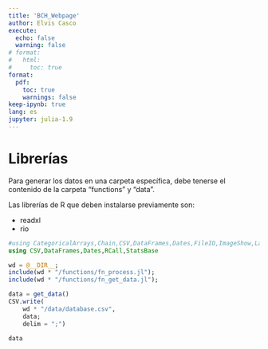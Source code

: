 ```yaml
---
title: 'BCH_Webpage'
author: Elvis Casco
execute:
  echo: false
  warning: false
# format: 
#   html:
#     toc: true
format: 
  pdf:
    toc: true
    warnings: false
keep-ipynb: true
lang: es
jupyter: julia-1.9
---
```


# Librerías

Para generar los datos en una carpeta específica, debe tenerse el contenido de la carpeta "functions" y "data".

Las librerías de R que deben instalarse previamente son:

- readxl
- rio

```julia
#using CategoricalArrays,Chain,CSV,DataFrames,Dates,FileIO,ImageShow,LaTeXStrings,Metrics,Plots,Plotly,PrettyTables,RCall,Statistics,StatsBase,StatsPlots,StateSpaceModels,XLSX;
using CSV,DataFrames,Dates,RCall,StatsBase

wd = @__DIR__;
include(wd * "/functions/fn_process.jl");
include(wd * "/functions/fn_get_data.jl");
```

```julia
data = get_data()
CSV.write(
    wd * "/data/database.csv",
    data;
    delim = ";")
```


```julia
data
```
